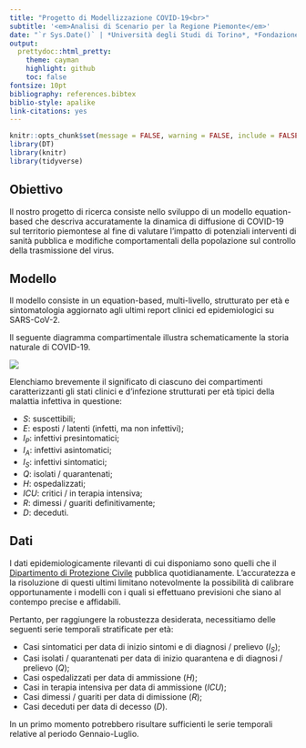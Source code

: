 ```yaml
---
title: "Progetto di Modellizzazione COVID-19<br>"
subtitle: '<em>Analisi di Scenario per la Regione Piemonte</em>'
date: "`r Sys.Date()` | *Università degli Studi di Torino*, *Fondazione ISI*"
output: 
  prettydoc::html_pretty:
    theme: cayman
    highlight: github
    toc: false
fontsize: 10pt
bibliography: references.bibtex 
biblio-style: apalike
link-citations: yes
---
```


```r
knitr::opts_chunk$set(message = FALSE, warning = FALSE, include = FALSE, eval = FALSE) 
library(DT)
library(knitr)
library(tidyverse)
```

## Obiettivo {#goal}

Il nostro progetto di ricerca consiste nello sviluppo di un modello equation-based che descriva accuratamente la dinamica di diffusione di COVID-19 sul territorio piemontese al fine di valutare l'impatto di potenziali interventi di sanità pubblica e modifiche comportamentali della popolazione sul controllo della trasmissione del virus.

## Modello {#model}

Il modello consiste in un equation-based, multi-livello, strutturato per età e sintomatologia aggiornato agli ultimi report clinici ed epidemiologici su SARS-CoV-2.

Il seguente diagramma compartimentale illustra schematicamente la storia naturale di COVID-19. 

![](Images/EpidemicModelDiagram.png)

Elenchiamo brevemente il significato di ciascuno dei compartimenti caratterizzanti gli stati clinici e d'infezione strutturati per età tipici della malattia infettiva in questione: 

* $S$: suscettibili;
* $E$: esposti / latenti (infetti, ma non infettivi);
* $I_P$: infettivi presintomatici;
* $I_A$: infettivi asintomatici; 
* $I_S$: infettivi sintomatici; 
* $Q$: isolati / quarantenati;
* $H$: ospedalizzati;
* $ICU$: critici / in terapia intensiva;
* $R$: dimessi / guariti definitivamente;
* $D$: deceduti. 

## Dati {#data}

I dati epidemiologicamente rilevanti di cui disponiamo sono quelli che il [Dipartimento di Protezione Civile](https://github.com/pcm-dpc/COVID-19) pubblica quotidianamente. L'accuratezza e la risoluzione di questi ultimi limitano notevolmente la possibilità di calibrare opportunamente i modelli con i quali si effettuano previsioni che siano al contempo precise e affidabili. 

Pertanto, per raggiungere la robustezza desiderata, necessitiamo delle seguenti serie temporali stratificate per età:

* Casi sintomatici per data di inizio sintomi e di diagnosi / prelievo ($I_S$);
* Casi isolati / quarantenati per data di inizio quarantena e di diagnosi / prelievo ($Q$);
* Casi ospedalizzati per data di ammissione  ($H$);
* Casi in terapia intensiva per data di ammissione  ($ICU$);
* Casi dimessi / guariti per data di dimissione ($R$);
* Casi deceduti per data di decesso ($D$).

In un primo momento potrebbero risultare sufficienti le serie temporali relative al periodo Gennaio-Luglio. 
